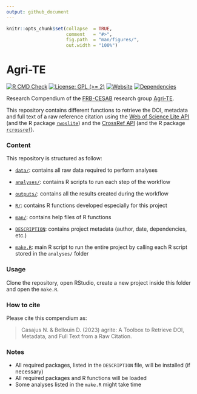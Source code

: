 ```yaml
---
output: github_document
---
```


<!-- README.md is generated from README.Rmd. Please edit that file -->


```r
knitr::opts_chunk$set(collapse  = TRUE,
                      comment   = "#>",
                      fig.path  = "man/figures/",
                      out.width = "100%")
```



# Agri-TE


<!-- badges: start -->
[![R CMD Check](https://github.com/frbcesab/agrite/actions/workflows/R-CMD-check.yaml/badge.svg)](https://github.com/frbcesab/agrite/actions/workflows/R-CMD-check.yaml)
[![License: GPL (>= 2)](https://img.shields.io/badge/License-GPL%20%28%3E%3D%202%29-blue.svg)](https://choosealicense.com/licenses/gpl-2.0/)
[![Website](https://github.com/frbcesab/agrite/actions/workflows/pkgdown.yaml/badge.svg)](https://github.com/frbcesab/agrite/actions/workflows/pkgdown.yaml)
[![Dependencies](https://img.shields.io/badge/dependencies-11/66-red?style=flat)](#)
<!-- badges: end -->


Research Compendium of the 
[FRB-CESAB](https://www.fondationbiodiversite.fr/en/about-the-foundation/le-cesab/) 
research group 
[Agri-TE](https://www.fondationbiodiversite.fr/en/the-frb-in-action/programs-and-projects/le-cesab/agri-te/).

This repository contains different functions to retrieve the DOI, metadata and full text of a raw reference
citation using the [Web of Science Lite API](https://developer.clarivate.com/apis/woslite) 
(and the R package [`rwoslite`](https://github.com/frbcesab/rwoslite)) and the 
[CrossRef API](https://www.crossref.org/documentation/retrieve-metadata/rest-api/) 
(and the R package [`rcrossref`](https://cran.r-project.org/package=rcrossref)).



### Content

This repository is structured as follow:

- [`data/`](https://github.com/frbcesab/agrite/tree/master/data):
contains all raw data required to perform analyses

- [`analyses/`](https://github.com/frbcesab/agrite/tree/master/analyses/):
contains R scripts to run each step of the workflow

- [`outputs/`](https://github.com/frbcesab/agrite/tree/master/outputs):
contains all the results created during the workflow

- [`R/`](https://github.com/frbcesab/agrite/tree/master/R):
contains R functions developed especially for this project

- [`man/`](https://github.com/frbcesab/agrite/tree/master/man):
contains help files of R functions

- [`DESCRIPTION`](https://github.com/frbcesab/agrite/tree/master/DESCRIPTION):
contains project metadata (author, date, dependencies, etc.)

- [`make.R`](https://github.com/frbcesab/agrite/tree/master/make.R):
main R script to run the entire project by calling each R script stored in the `analyses/` folder



### Usage

Clone the repository, open RStudio, create a new project inside this folder 
and open the `make.R`.



### How to cite

Please cite this compendium as: 

> Casajus N. & Bellouin D. (2023) agrite: A Toolbox to Retrieve DOI, Metadata, and Full Text from a Raw Citation.



### Notes

- All required packages, listed in the `DESCRIPTION` file, will be installed (if necessary)
- All required packages and R functions will be loaded
- Some analyses listed in the `make.R` might take time
